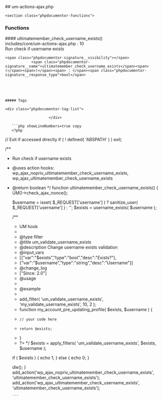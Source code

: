 

<div class="phpdocumentor-element -file">
    ## um-actions-ajax.php

        

    <section class="phpdocumentor-functions">
### Functions
<div class="phpdocumentor-element -function - ">
 #### ultimatemember_check_username_exists()
       

<div class="phpdocumentor-element-found-in">
    <Link href="../files/includes-core-um-actions-ajax.html#source-view.10">includes/core/um-actions-ajax.php</Link> : <span class="phpdocumentor-element-found-in__line">10</span>
</div>

<div class="phpdocumentor-summary">
Run check if username exists
</div>


    <span class="phpdocumentor-signature__visibility"></span>
                <span class="phpdocumentor-signature__name">ultimatemember_check_username_exists</span><span>(</span><span>)</span><span> : </span><span class="phpdocumentor-signature__response_type">bool</span>





    ##### Tags
     
    <div class="phpdocumentor-tag-list">
                                   
                        </div>

<div className="py-4"></div>

</div>
</section>

       ```php showLineNumbers=true copy
       <?php
// Exit if accessed directly
if ( ! defined( 'ABSPATH' ) ) exit;

/**
 * Run check if username exists
 * @uses action hooks: wp_ajax_nopriv_ultimatemember_check_username_exists, wp_ajax_ultimatemember_check_username_exists
 * @return boolean
 */
function ultimatemember_check_username_exists() {
	UM()->check_ajax_nonce();

	$username = isset( $_REQUEST['username'] ) ? sanitize_user( $_REQUEST['username'] ) : '';
	$exists   = username_exists( $username );

	/**
	 * UM hook
	 *
	 * @type filter
	 * @title um_validate_username_exists
	 * @description Change username exists validation
	 * @input_vars
	 * [{"var":"$exists","type":"bool","desc":"Exists?"},
	 * {"var":"$username","type":"string","desc":"Username"}]
	 * @change_log
	 * ["Since: 2.0"]
	 * @usage
	 * <?php add_filter( 'um_validate_username_exists', 'function_name', 10, 2 ); ?>
	 * @example
	 * <?php
	 * add_filter( 'um_validate_username_exists', 'my_validate_username_exists', 10, 2 );
	 * function my_account_pre_updating_profile( $exists, $username ) {
	 *     // your code here
	 *     return $exists;
	 * }
	 * ?>
	 */
	$exists = apply_filters( 'um_validate_username_exists', $exists, $username );

	if ( $exists ) {
		echo 1;
	} else {
		echo 0;
	}

	die();
}
add_action('wp_ajax_nopriv_ultimatemember_check_username_exists', 'ultimatemember_check_username_exists');
add_action('wp_ajax_ultimatemember_check_username_exists', 'ultimatemember_check_username_exists');

       ```
</div>
